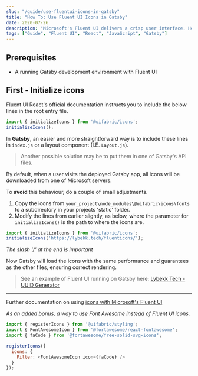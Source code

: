```yaml
---
slug: "/guide/use-fluentui-icons-in-gatsby"
title: "How To: Use Fluent UI Icons in Gatsby"
date: 2020-07-26
description: "Microsoft's Fluent UI delivers a crisp user interface. Here's a small guide on how to use the included icons with Gatsby"
tags: ["Guide", "Fluent UI", "React", "JavaScript", "Gatsby"]
---
```


## Prerequisites

* A running Gatsby development environment with Fluent UI

## First - Initialize icons

Fluent UI React's official documentation instructs you to include the below lines in the root entry file.

```javascript
import { initializeIcons } from '@uifabric/icons';
initializeIcons();
```

In **Gatsby**, an easier and more straightforward way is to include these lines in `index.js` or a layout component (I.E. `Layout.js`).

> Another possible solution may be to put them in one of Gatsby's API files.

By default, when a user visits the deployed Gatsby app, all icons will be downloaded from one of Microsoft servers.

To **avoid** this behaviour, do a couple of small adjustments.

1. Copy the icons from `your_project\node_modules\@uifabric\icons\fonts` to a subdirectory in your projects 'static' folder.
2. Modify the lines from earlier slightly, as below, where the parameter for `initializeIcons()` is the path to where the icons are.

```javascript
import { initializeIcons } from '@uifabric/icons';
initializeIcons('https://lybekk.tech/fluenticons/');
```

*The slash '/' at the end is important*

Now Gatsby will load the icons with the same performance and guarantees as the other files, ensuring correct rendering.

>See an example of Fluent UI running on Gatsby here:
>[Lybekk Tech - UUID Generator](https://lybekk.tech/tools/uuidgenerator/)

---

Further documentation on using 
[icons with Microsoft's Fluent UI](https://github.com/microsoft/fluentui/wiki/using-icons)

*As an added bonus, a way to use Font Awesome instead of Fluent UI icons.*
```javascript
import { registerIcons } from '@uifabric/styling';
import { FontAwesomeIcon } from '@fortawesome/react-fontawesome';
import { faCode } from '@fortawesome/free-solid-svg-icons';

registerIcons({
  icons: {
    Filter: <FontAwesomeIcon icon={faCode} />
  }
});
```